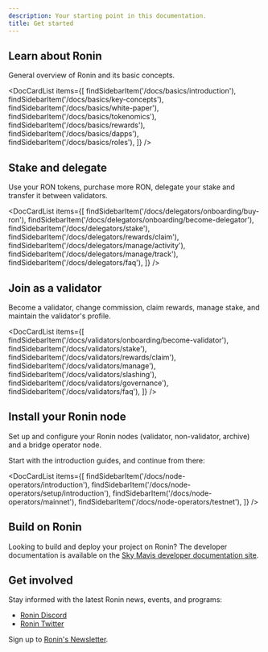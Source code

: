 ```yaml
---
description: Your starting point in this documentation.
title: Get started
---
```



## Learn about Ronin

General overview of Ronin and its basic concepts.

<DocCardList items={[ 
    findSidebarItem('/docs/basics/introduction'),
    findSidebarItem('/docs/basics/key-concepts'),
    findSidebarItem('/docs/basics/white-paper'),
    findSidebarItem('/docs/basics/tokenomics'),
    findSidebarItem('/docs/basics/rewards'),
    findSidebarItem('/docs/basics/dapps'),
    findSidebarItem('/docs/basics/roles'),
    ]} />

## Stake and delegate

Use your RON tokens, purchase more RON, 
delegate your stake and transfer it between validators.

<DocCardList items={[ 
    findSidebarItem('/docs/delegators/onboarding/buy-ron'),
    findSidebarItem('/docs/delegators/onboarding/become-delegator'),
    findSidebarItem('/docs/delegators/stake'),
    findSidebarItem('/docs/delegators/rewards/claim'),
    findSidebarItem('/docs/delegators/manage/activity'),
    findSidebarItem('/docs/delegators/manage/track'),
    findSidebarItem('/docs/delegators/faq'),
    ]} />

## Join as a validator

Become a validator, change commission,
claim rewards, manage stake, and maintain the validator's profile.

<DocCardList items={[ 
    findSidebarItem('/docs/validators/onboarding/become-validator'),
    findSidebarItem('/docs/validators/stake'),
    findSidebarItem('/docs/validators/rewards/claim'),
    findSidebarItem('/docs/validators/manage'),
    findSidebarItem('/docs/validators/slashing'),
    findSidebarItem('/docs/validators/governance'),
    findSidebarItem('/docs/validators/faq'),
    ]} />

## Install your Ronin node 

Set up and configure your Ronin nodes
(validator, non-validator, archive)
and a bridge operator node.

Start with the introduction guides, and continue from there:

<DocCardList items={[
    findSidebarItem('/docs/node-operators/introduction'),
    findSidebarItem('/docs/node-operators/setup/introduction'),
    findSidebarItem('/docs/node-operators/mainnet'),
    findSidebarItem('/docs/node-operators/testnet'),
    ]} />

## Build on Ronin

Looking to build and deploy your project on Ronin? The developer documentation
is available on the
[Sky Mavis developer documentation site](https://docs.skymavis.com/ronin/overview).

## Get involved

Stay informed with the latest Ronin news, events, and programs:

* [Ronin Discord](https://discord.gg/P5GgF7SK)
* [Ronin Twitter](https://twitter.com/ronin_network)

Sign up to [Ronin's Newsletter](https://roninblockchain.substack.com/).
